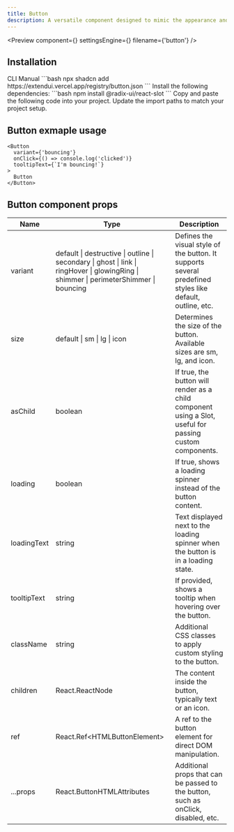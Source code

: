 ```yaml
---
title: Button
description: A versatile component designed to mimic the appearance and functionality of a traditional button, offering a range of customization options for various use cases.
---
```


<Preview
  component={<ButtonExample />}
  settingsEngine={<ButtonSettingsEngine />}
  filename={'button'}
/>

## Installation

<Tabs defaultValue="cli">
  <TabsList>
    <TabsTrigger value="cli">CLI</TabsTrigger>
    <TabsTrigger value="manual">Manual</TabsTrigger>
  </TabsList>
  <TabsContent value="cli">
    ```bash 
    npx shadcn add https://extendui.vercel.app/registry/button.json
    ```
  </TabsContent>
  <TabsContent value="manual">
    <Steps>
      <Step>
        Install the following dependencies: 
        ```bash 
        npm install @radix-ui/react-slot 
        ```
      </Step>
      <Step>
        Copy and paste the following code into your project.
        <ComponentSource src={'button'} />
      </Step>
      <Step>Update the import paths to match your project setup.</Step>
    </Steps>
  </TabsContent>
</Tabs>

## Button exmaple usage
```tsx
<Button
  variant={'bouncing'}
  onClick={() => console.log('clicked')}
  tooltipText={`I'm bouncing!`}
>
  Button
</Button>
```

## Button component props

 <div className="my-6 w-full overflow-x-auto">
<table className="w-full border-collapse border border-gray-300 bg-white">
  <thead>
    <tr>
      <th>Name</th>
      <th>Type</th>
      <th>Description</th>
    </tr>
  </thead>
  <tbody>
    <tr>
      <td>variant</td>
      <td>
        default | destructive | outline | secondary | 
        ghost | link | ringHover | glowingRing | 
        shimmer | perimeterShimmer | bouncing
      </td>
      <td>Defines the visual style of the button. It supports several predefined styles like default, outline, etc.</td>
    </tr>
    <tr>
      <td>size</td>
      <td>default | sm | lg | icon</td>
      <td>Determines the size of the button. Available sizes are sm, lg, and icon.</td>
    </tr>
    <tr>
      <td>asChild</td>
      <td>boolean</td>
      <td>If true, the button will render as a child component using a Slot, useful for passing custom components.</td>
    </tr>
    <tr>
      <td>loading</td>
      <td>boolean</td>
      <td>If true, shows a loading spinner instead of the button content.</td>
    </tr>
    <tr>
      <td>loadingText</td>
      <td>string</td>
      <td>Text displayed next to the loading spinner when the button is in a loading state.</td>
    </tr>
    <tr>
      <td>tooltipText</td>
      <td>string</td>
      <td>If provided, shows a tooltip when hovering over the button.</td>
    </tr>
    <tr>
      <td>className</td>
      <td>string</td>
      <td>Additional CSS classes to apply custom styling to the button.</td>
    </tr>
    <tr>
      <td>children</td>
      <td>React.ReactNode</td>
      <td>The content inside the button, typically text or an icon.</td>
    </tr>
    <tr>
      <td>ref</td>
      <td>React.Ref&lt;HTMLButtonElement&gt;</td>
      <td>A ref to the button element for direct DOM manipulation.</td>
    </tr>
    <tr>
      <td>...props</td>
      <td>React.ButtonHTMLAttributes</td>
      <td>Additional props that can be passed to the button, such as onClick, disabled, etc.</td>
    </tr>
  </tbody>
</table>
</div>